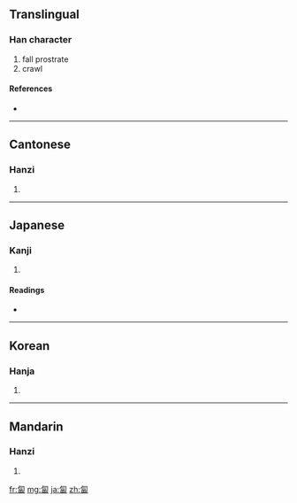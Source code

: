 ==Translingual==

===Han character===
{{Han char|rn=20|rad=勹|as=09|sn=11|four=2762<sub>0</sub>|canj=心一口田 (PMRW)}}

# fall prostrate
# crawl

====References====
* {{Han ref|kx=0151.340|dkj=02545|dj=0341.180|hdz=10260.050|uh=5310|ud=21264|bh=B0CB|bd=45259}}

----

==Cantonese==

===Hanzi===
{{yue-hanzi|jyut=|y=baak6}}

# {{defn|Cantonese|sort=勹09}}

----

==Japanese==

===Kanji===
{{ja-kanji|grade=|rs=勹09}}

# {{defn|Japanese|sort=勹09}}

====Readings====
* {{ja-readings|on=[[ほく]] (hoku), [[ふく]] (fuku), [[ぼく]] (boku)|kun=[[はらばう]] (harabau)}}

----

==Korean==

===Hanja===
{{ko-hanja|hangeul=복|rv=bok|mr=pok}}

# {{defn|Korean|sort=勹09}}

----

==Mandarin==

===Hanzi===
{{cmn-hanzi|pin=[[fú]] ([[fu2]])|wg=fu<sup>2</sup>}}

# {{defn|Mandarin|sort=勹09}}

[[fr:匐]]
[[mg:匐]]
[[ja:匐]]
[[zh:匐]]